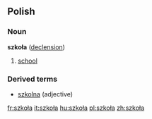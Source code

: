 ==Polish==
===Noun===
'''szkoła''' {{f}} ([[Wiktionary Appendix:Polish hard feminine noun declension|declension]])
# [[school]]

===Derived terms===
* [[szkolna]] (adjective)

[[fr:szkoła]]
[[it:szkoła]]
[[hu:szkoła]]
[[pl:szkoła]]
[[zh:szkoła]]